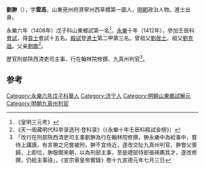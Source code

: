 '''劉翀'''（{{bd|1385年||？}}），字'''雲高'''，山東兗州府濟寧州西草橋第一圖人，[[明朝|明朝]]政治人物。進士出身。

永樂六年（1408年）戊子科山東鄉試第一名<ref>《皇明三元考》</ref>。[[永樂|永樂]]十年（1412年），參加壬辰科[[會試|會試]]，得[[貢士|貢士]]會試十五名。[[殿試|殿試]]登[[進士|進士]]第二甲第三名。曾祖父[[劉居士|劉居士]]。祖父[[劉克遜|劉克遜]]。父亲[[劉敬|劉敬]]<ref>《天一阁藏明代科举录选刊·登科录》（《永樂十年壬辰科殿試金榜》）</ref>。

歷官刑部陝西清吏司主事、行在翰林院修撰、九真州判官<ref>「改行在刑部陝西清吏司主事劉翀為行在翰林院修撰，翀永樂中為給事中，嘗侍上講讀，有言翀之兄嘗被刑，翀不宜侍近，遂改交阯九真州判官，翀會父喪歸，上即位，翀服闋來朝，以為刑部主事，至是禮部侍郎張瑛薦其才，遂改修撰，仍給主事祿」，《宣宗章皇帝實錄》卷十九宣德元年七月三日</ref>。
==参考==
{{reflist}}
{{明朝人物小作品}}
{{永樂十年壬辰科殿試金榜}}
{{DEFAULTSORT:Liu刘}}
[[Category:永樂六年戊子科舉人|Category:永樂六年戊子科舉人]]
[[Category:济宁人|Category:济宁人]]
[[Category:明朝山東鄉試解元|Category:明朝山東鄉試解元]]
[[Category:明朝九真州判官|Category:明朝九真州判官]]